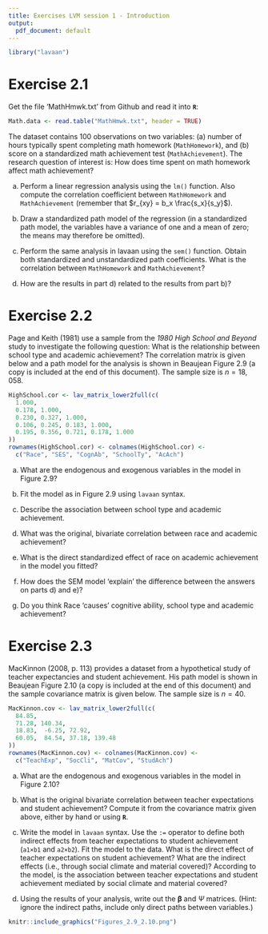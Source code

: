 ```yaml
---
title: Exercises LVM session 1 - Introduction
output:
  pdf_document: default
---
```


```r
library("lavaan")
```
  
  
# Exercise 2.1

Get the file 'MathHmwk.txt' from Github and read it into **`R`**:

```r
Math.data <- read.table("MathHmwk.txt", header = TRUE)
```

The dataset contains 100 observations on two variables: (a) number of hours typically spent completing math homework (`MathHomework`), and (b) score on a standardized math achievement test (`MathAchievement`). The research question of interest is: How does time spent on math homework affect math achievement?

a) Perform a linear regression analysis using the `lm()` function. Also compute the correlation coefficient between `MathHomework` and `MathAchievement` (remember that $r_{xy} = b_x \frac{s_x}{s_y}$).

b) Draw a standardized path model of the regression (in a standardized path model, the variables have a variance of one and a mean of zero; the means may therefore be omitted). 

c) Perform the same analysis in lavaan using the `sem()` function. Obtain both standardized and unstandardized path coefficients. What is the correlation between `MathHomework` and `MathAchievement`?

d) How are the results in part d) related to the results from part b)?
  


  
  
  
# Exercise 2.2

Page and Keith (1981) use a sample from the *1980 High School and Beyond* study to investigate the following question: What is the relationship between school type and academic achievement? The correlation matrix is given below and a path model for the analysis is shown in Beaujean Figure 2.9 (a copy is included at the end of this document). The sample size is $n = 18,058$.

```r
HighSchool.cor <- lav_matrix_lower2full(c(
  1.000,
  0.178, 1.000, 
  0.230, 0.327, 1.000,
  0.106, 0.245, 0.183, 1.000,
  0.195, 0.356, 0.721, 0.178, 1.000
))
rownames(HighSchool.cor) <- colnames(HighSchool.cor) <- 
  c("Race", "SES", "CognAb", "SchoolTy", "AcAch")
```

a) What are the endogenous and exogenous variables in the model in Figure 2.9? 

b) Fit the model as in Figure 2.9 using `lavaan` syntax.

c) Describe the association between school type and academic achievement.

d) What was the original, bivariate correlation between race and academic achievement?

e) What is the direct standardized effect of race on academic achievement in the model you fitted?

f) How does the SEM model 'explain' the difference between the answers on parts d) and e)?

g) Do you think Race 'causes' cognitive ability, school type and academic achievement?
  

  
# Exercise 2.3

MacKinnon (2008, p. 113) provides a dataset from a hypothetical study of teacher expectancies and student achievement. His path model is shown in Beaujean Figure 2.10 (a copy is included at the end of this document) and the sample covariance matrix is given below. The sample size is $n = 40$.

```r
MacKinnon.cov <- lav_matrix_lower2full(c(
  84.85, 
  71.28, 140.34, 
  18.83,  -6.25, 72.92, 
  60.05,  84.54, 37.18, 139.48
))
rownames(MacKinnon.cov) <- colnames(MacKinnon.cov) <- 
  c("TeachExp", "SocCli", "MatCov", "StudAch")
```

a) What are the endogenous and exogenous variables in the model in Figure 2.10? 

b) What is the original bivariate correlation between teacher expectations and student achievement? Compute it from the covariance matrix given above, either by hand or using **`R`**.

c) Write the model in `lavaan` syntax. Use the `:=` operator to define both indirect effects from teacher expectations to student achievement (`a1×b1` and `a2×b2`). Fit the model to the data. What is the direct effect of teacher expectations on student achievement? What are the indirect effects (i.e., through social climate and material covered)? According to the model, is the association between teacher expectations and student achievement mediated by social climate and material covered?

d) Using the results of your analysis, write out the $\mathbf{\beta}$ and $\Psi$ matrices. (Hint: ignore the indirect paths, include only direct paths between variables.)

  
```r
knitr::include_graphics("Figures_2.9_2.10.png")
```